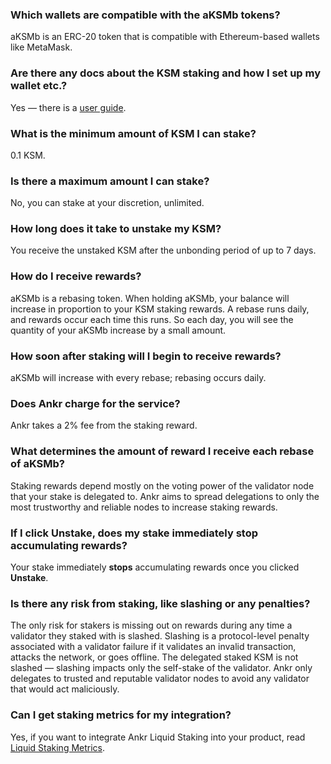 ### Which wallets are compatible with the aKSMb tokens?

aKSMb is an ERC-20 token that is compatible with Ethereum-based wallets like MetaMask.

### Are there any docs about the KSM staking and how I set up my wallet etc.?

Yes — there is a [user guide](https://www.ankr.com/docs/staking/liquid-staking/ksm/stake/).

### What is the minimum amount of KSM I can stake?

0.1 KSM.

### Is there a maximum amount I can stake?

No, you can stake at your discretion, unlimited.

### How long does it take to unstake my KSM?

You receive the unstaked KSM after the unbonding period of up to 7 days.

### How do I receive rewards?

aKSMb is a rebasing token. When holding aKSMb, your balance will increase in proportion to your KSM staking rewards. A rebase runs daily, and rewards occur each time this runs. So each day, you will see the quantity of your aKSMb increase by a small amount.

### How soon after staking will I begin to receive rewards?

aKSMb will increase with every rebase; rebasing occurs daily.

### Does Ankr charge for the service?

Ankr takes a 2% fee from the staking reward.

### What determines the amount of reward I receive each rebase of aKSMb?

Staking rewards depend mostly on the voting power of the validator node that your stake is delegated to. Ankr aims to spread delegations to only the most trustworthy and reliable nodes to increase staking rewards.

### If I click Unstake, does my stake immediately stop accumulating rewards?

Your stake immediately **stops** accumulating rewards once you clicked **Unstake**.

### Is there any risk from staking, like slashing or any penalties?

The only risk for stakers is missing out on rewards during any time a validator they staked with is slashed. Slashing is a protocol-level penalty associated with a validator failure if it validates an invalid transaction, attacks the network, or goes offline. The delegated staked KSM is not slashed — slashing impacts only the self-stake of the validator. Ankr only delegates to trusted and reputable validator nodes to avoid any validator that would act maliciously.

### Can I get staking metrics for my integration?

Yes, if you want to integrate Ankr Liquid Staking into your product, read [Liquid Staking Metrics](https://www.ankr.com/docs/staking/for-integrators/restful-api/staking-metrics/).
